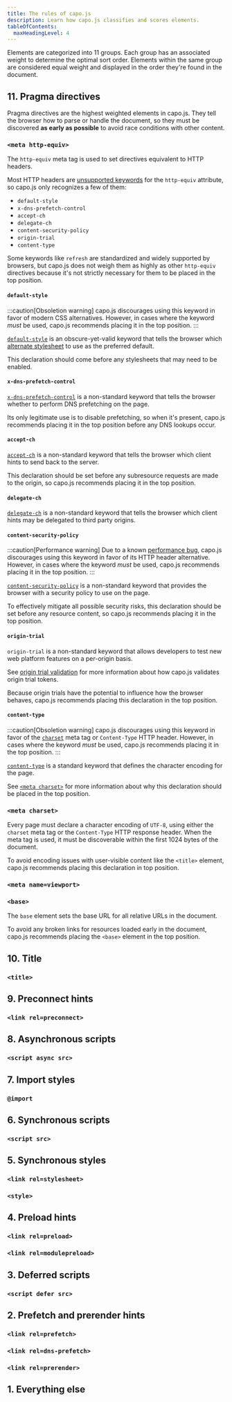 ```yaml
---
title: The rules of capo.js
description: Learn how capo.js classifies and scores elements.
tableOfContents:
  maxHeadingLevel: 4
---
```




Elements are categorized into 11 groups. Each group has an associated weight to determine the optimal sort order. Elements within the same group are considered equal weight and displayed in the order they're found in the document.

## <InlineCapoWeightBars weight="11" /> 11. Pragma directives

Pragma directives are the highest weighted elements in capo.js. They tell the browser how to parse or handle the document, so they must be discovered **as early as possible** to avoid race conditions with other content.

### `<meta http-equiv>`

The `http-equiv` meta tag is used to set directives equivalent to HTTP headers.

Most HTTP headers are [unsupported keywords](https://rviscomi.dev/2023/07/you-probably-dont-need-http-equiv-meta-tags/) for the `http-equiv` attribute, so capo.js only recognizes a few of them:

- `default-style`
- `x-dns-prefetch-control`
- `accept-ch`
- `delegate-ch`
- `content-security-policy`
- `origin-trial`
- `content-type`

Some keywords like `refresh` are standardized and widely supported by browsers, but capo.js does not weigh them as highly as other `http-equiv` directives because it's not strictly necessary for them to be placed in the top position.

#### `default-style`

:::caution[Obsoletion warning]
capo.js discourages using this keyword in favor of modern CSS alternatives. However, in cases where the keyword _must_ be used, capo.js recommends placing it in the top position.
:::

[`default-style`](https://rviscomi.dev/2023/07/you-probably-dont-need-http-equiv-meta-tags/#default-style) is an obscure-yet-valid keyword that tells the browser which [alternate stylesheet](https://developer.mozilla.org/en-US/docs/Web/CSS/Alternative_style_sheets) to use as the preferred default.

This declaration should come before any stylesheets that may need to be enabled.

#### `x-dns-prefetch-control`

[`x-dns-prefetch-control`](https://rviscomi.dev/2023/07/you-probably-dont-need-http-equiv-meta-tags/#x-dns-prefetch-control) is a non-standard keyword that tells the browser whether to perform DNS prefetching on the page.

Its only legitimate use is to disable prefetching, so when it's present, capo.js recommends placing it in the top position before any DNS lookups occur.

#### `accept-ch`

[`accept-ch`](https://developer.mozilla.org/en-US/docs/Web/HTTP/Headers/Accept-CHs) is a non-standard keyword that tells the browser which client hints to send back to the server.

This declaration should be set before any subresource requests are made to the origin, so capo.js recommends placing it in the top position.

#### `delegate-ch`

[`delegate-ch`](https://github.com/WICG/client-hints-infrastructure#delegate-ch) is a non-standard keyword that tells the browser which client hints may be delegated to third party origins.

#### `content-security-policy`

:::caution[Performance warning]
Due to a known [performance bug](https://bugs.chromium.org/p/chromium/issues/detail?id=1458493), capo.js discourages using this keyword in favor of its HTTP header alternative. However, in cases where the keyword _must_ be used, capo.js recommends placing it in the top position.
:::

[`content-security-policy`](https://rviscomi.dev/2023/07/you-probably-dont-need-http-equiv-meta-tags/#content-security-policy) is a non-standard keyword that provides the browser with a security policy to use on the page.

To effectively mitigate all possible security risks, this declaration should be set before any resource content, so capo.js recommends placing it in the top position.

#### `origin-trial`

`origin-trial` is a non-standard keyword that allows developers to test new web platform features on a per-origin basis.

See [origin trial validation](/capo.js/user/validation/#no-invalid-origin-trials) for more information about how capo.js validates origin trial tokens.

Because origin trials have the potential to influence how the browser behaves, capo.js recommends placing this declaration in the top position.

#### `content-type`

:::caution[Obsoletion warning]
capo.js discourages using this keyword in favor of the [`charset`](#meta-charset) meta tag or `Content-Type` HTTP header. However, in cases where the keyword _must_ be used, capo.js recommends placing it in the top position.
:::

[`content-type`](https://rviscomi.dev/2023/07/you-probably-dont-need-http-equiv-meta-tags/#content-type) is a standard keyword that defines the character encoding for the page.

See [`<meta charset>`](#meta-charset) for more information about why this declaration should be placed in the top position.

### `<meta charset>`

Every page must declare a character encoding of `UTF-8`, using either the `charset` meta tag or the `Content-Type` HTTP response header. When the meta tag is used, it must be discoverable within the first 1024 bytes of the document.

To avoid encoding issues with user-visible content like the `<title>` element, capo.js recommends placing this declaration in top position.

### `<meta name=viewport>`

### `<base>`

The `base` element sets the base URL for all relative URLs in the document.

To avoid any broken links for resources loaded early in the document, capo.js recommends placing the `<base>` element in the top position.

## <InlineCapoWeightBars weight="10" /> 10. Title

### `<title>`

## <InlineCapoWeightBars weight="9" /> 9. Preconnect hints

### `<link rel=preconnect>`

## <InlineCapoWeightBars weight="8" /> 8. Asynchronous scripts

### `<script async src>`

## <InlineCapoWeightBars weight="7" /> 7. Import styles

### `@import`

## <InlineCapoWeightBars weight="6" /> 6. Synchronous scripts

### `<script src>`

## <InlineCapoWeightBars weight="5" /> 5. Synchronous styles

### `<link rel=stylesheet>`

### `<style>`

## <InlineCapoWeightBars weight="4" /> 4. Preload hints

### `<link rel=preload>`

### `<link rel=modulepreload>`

## <InlineCapoWeightBars weight="3" /> 3. Deferred scripts

### `<script defer src>`

## <InlineCapoWeightBars weight="2" /> 2. Prefetch and prerender hints

### `<link rel=prefetch>`

### `<link rel=dns-prefetch>`

### `<link rel=prerender>`

## <InlineCapoWeightBars weight="1" /> 1. Everything else
